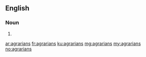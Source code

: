 ==English==

===Noun===
{{head|en|plural}}

# {{plural of|agrarian|lang=en}}

[[ar:agrarians]]
[[fr:agrarians]]
[[ku:agrarians]]
[[mg:agrarians]]
[[my:agrarians]]
[[no:agrarians]]